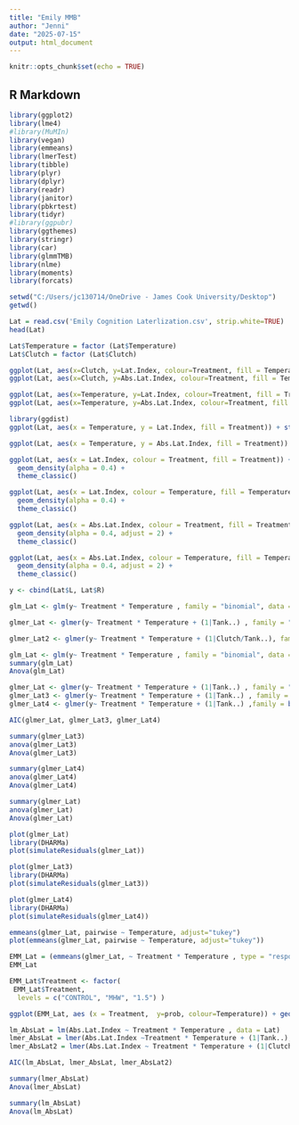 ```yaml
---
title: "Emily MMB"
author: "Jenni"
date: "2025-07-15"
output: html_document
---
```


```r
knitr::opts_chunk$set(echo = TRUE)
```

## R Markdown

```r

library(ggplot2)
library(lme4)
#library(MuMIn)
library(vegan)
library(emmeans)
library(lmerTest)
library(tibble)
library(plyr)
library(dplyr)
library(readr)
library(janitor)
library(pbkrtest) 
library(tidyr)
#library(ggpubr)
library(ggthemes)
library(stringr)
library(car)
library(glmmTMB) 
library(nlme)
library(moments)
library(forcats)

```

```r
setwd("C:/Users/jc130714/OneDrive - James Cook University/Desktop")
getwd()
```

```r

Lat = read.csv('Emily Cognition Laterlization.csv', strip.white=TRUE)
head(Lat)

Lat$Temperature = factor (Lat$Temperature)
Lat$Clutch = factor (Lat$Clutch)
```


```r
ggplot(Lat, aes(x=Clutch, y=Lat.Index, colour=Treatment, fill = Temperature))+ geom_boxplot() +  theme_classic()
ggplot(Lat, aes(x=Clutch, y=Abs.Lat.Index, colour=Treatment, fill = Temperature))+ geom_boxplot() +  theme_classic()
```


```r
ggplot(Lat, aes(x=Temperature, y=Lat.Index, colour=Treatment, fill = Treatment))+ geom_violin() +  theme_classic()
ggplot(Lat, aes(x=Temperature, y=Abs.Lat.Index, colour=Treatment, fill = Treatment))+ geom_violin(trim = FALSE, bw = 10) +  theme_classic()

```

```r
library(ggdist)
ggplot(Lat, aes(x = Temperature, y = Lat.Index, fill = Treatment)) + stat_halfeye( .width = c(0.66, 0.89, 0.95, 0.99),  slab_alpha = 0.6,  point_interval = "mean_qi", position = position_dodge(width = 1)) + labs(x = "Temperature (°C)", y = "Laterilization") +  theme_classic()

ggplot(Lat, aes(x = Temperature, y = Abs.Lat.Index, fill = Treatment)) + stat_halfeye( .width = c(0.66, 0.89, 0.95, 0.99),  slab_alpha = 0.6,  point_interval = "mean_qi", position = position_dodge(width = 1), adjust = 3 ) + labs(x = "Temperature (°C)", y = "Experimental group") +  theme_classic()
```


```r
ggplot(Lat, aes(x = Lat.Index, colour = Treatment, fill = Treatment)) + facet_wrap(~Temperature)+
  geom_density(alpha = 0.4) +
  theme_classic()
```
```r
ggplot(Lat, aes(x = Lat.Index, colour = Temperature, fill = Temperature)) + facet_wrap(~Treatment)+
  geom_density(alpha = 0.4) +
  theme_classic()
```

```r
ggplot(Lat, aes(x = Abs.Lat.Index, colour = Treatment, fill = Treatment)) + facet_wrap(~Temperature)+
  geom_density(alpha = 0.4, adjust = 2) +
  theme_classic()
```
```r
ggplot(Lat, aes(x = Abs.Lat.Index, colour = Temperature, fill = Temperature)) + facet_wrap(~Treatment)+
  geom_density(alpha = 0.4, adjust = 2) +
  theme_classic()
```


```r
y <- cbind(Lat$L, Lat$R)

glm_Lat <- glm(y~ Treatment * Temperature , family = "binomial", data = Lat)

glmer_Lat <- glmer(y~ Treatment * Temperature + (1|Tank..) , family = "binomial", data = Lat) 

glmer_Lat2 <- glmer(y~ Treatment * Temperature + (1|Clutch/Tank..), family = "binomial", data = Lat) 

```


```r
glm_Lat <- glm(y~ Treatment * Temperature , family = "binomial", data = Lat)
summary(glm_Lat)
Anova(glm_Lat)
```


```r

glmer_Lat <- glmer(y~ Treatment * Temperature + (1|Tank..) , family = "binomial", data = Lat) 
glmer_Lat3 <- glmer(y~ Treatment * Temperature + (1|Tank..) , family = binomial(link="probit"), data = Lat) 
glmer_Lat4 <- glmer(y~ Treatment * Temperature + (1|Tank..) ,family = binomial(link="cloglog"), data = Lat) 

AIC(glmer_Lat, glmer_Lat3, glmer_Lat4)

```
```r
summary(glmer_Lat3)
anova(glmer_Lat3)
Anova(glmer_Lat3)
```

```r
summary(glmer_Lat4)
anova(glmer_Lat4)
Anova(glmer_Lat4)
```


```r
summary(glmer_Lat)
anova(glmer_Lat)
Anova(glmer_Lat)
```

```r
plot(glmer_Lat)
library(DHARMa)
plot(simulateResiduals(glmer_Lat))
```

```r
plot(glmer_Lat3)
library(DHARMa)
plot(simulateResiduals(glmer_Lat3))
```

```r
plot(glmer_Lat4)
library(DHARMa)
plot(simulateResiduals(glmer_Lat4))
```

```r
emmeans(glmer_Lat, pairwise ~ Temperature, adjust="tukey") 
plot(emmeans(glmer_Lat, pairwise ~ Temperature, adjust="tukey"))
```


```r
EMM_Lat = (emmeans(glmer_Lat, ~ Treatment * Temperature , type = "response") %>% as.data.frame)
EMM_Lat

EMM_Lat$Treatment <- factor(
 EMM_Lat$Treatment,
  levels = c("CONTROL", "MHW", "1.5") )

ggplot(EMM_Lat, aes (x = Treatment,  y=prob, colour=Temperature)) + geom_pointrange(aes (ymin = prob-SE, ymax = prob+SE), position=position_dodge(width=1), size=1) +  theme_classic()

```


```r
lm_AbsLat = lm(Abs.Lat.Index ~ Treatment * Temperature , data = Lat)
lmer_AbsLat = lmer(Abs.Lat.Index ~Treatment * Temperature + (1|Tank..), data = Lat)
lmer_AbsLat2 = lmer(Abs.Lat.Index ~ Treatment * Temperature + (1|Clutch/Tank..), data = Lat)

AIC(lm_AbsLat, lmer_AbsLat, lmer_AbsLat2)
```

```r
summary(lmer_AbsLat)
Anova(lmer_AbsLat)
```

```r
summary(lm_AbsLat)
Anova(lm_AbsLat)
```






